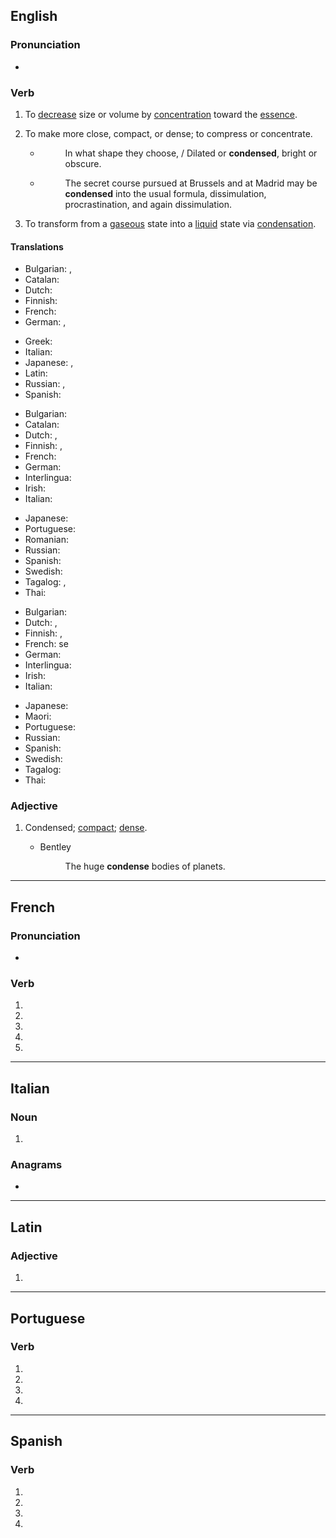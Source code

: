 {{also|condensé}}
==English==

===Pronunciation===
* {{audio|En-us-condense.ogg|Audio (US)|lang=en}}

===Verb===
{{en-verb|condenses|condensing|condensed}}

# {{lb|en|transitive}} To [[decrease]] size or volume by [[concentration]] toward the [[essence]].
#: {{syn|en|minify}}
#: {{ant|en|magnify|extend}}
#: {{ux|en|An abridged dictionary can be further '''condensed''' to pocket size.}}
#: {{ux|en|Boiling off water '''condenses''' a thin sauce into a soupier mixture.}}
# To make more close, compact, or dense; to compress or concentrate.
#: {{syn|en|thicken|Thesaurus:compress}}
#: {{ant|en|extend}}
#* {{rfdate||and other bibliographic particulars, eg, title of work, page, url}} {{w|John Milton}}
#*: In what shape they choose, / Dilated or '''condensed''', bright or obscure.
#* {{rfdate||and other bibliographic particulars, eg, title of work, page, url, full name of author}} {{w|Motley}}
#*: The secret course pursued at Brussels and at Madrid may be '''condensed''' into the usual formula, dissimulation, procrastination, and again dissimulation.
# {{lb|en|intransitive|chemistry}} To transform from a [[gas]]eous state into a [[liquid]] state via [[condensation]].

====Translations====
{{trans-top|to decrease size or volume}}
* Bulgarian: {{t+|bg|сгъстявам}}, {{t+|bg|концентрирам}}
* Catalan: {{t+|ca|condensar}}
* Dutch: {{t+|nl|verdichten}}
* Finnish: {{t+|fi|tiivistää}}
* French: {{t+|fr|condenser}}
* German: {{t+|de|kondensieren}}, {{t+|de|verkleinern}}
{{trans-mid}}
* Greek: {{t+|el|συμπυκνώνω|sc=Grek}}
* Italian: {{t+|it|condensare}}
* Japanese: {{t+|ja|縮小|alt=縮小する|tr=shukushō suru|sc=Jpan}}, {{t|ja|縮める|tr=chizimeru|sc=Jpan}}
* Latin: {{t|la|condensare}}
* Russian: {{t+|ru|сгуща́ть|impf}}, {{t+|ru|сгусти́ть|pf}}
* Spanish: {{t+|es|condensar}}
{{trans-bottom}}

{{trans-top|to transform something into a liquid}}
* Bulgarian: {{t+|bg|втечнявам}}
* Catalan: {{t+|ca|condensar}}
* Dutch: {{t+|nl|condenseren}}, {{t+|nl|neerslaan}}
* Finnish: {{t+|fi|tiivistää}}, {{t|fi|kondensoida}}
* French: {{t+|fr|condenser}}
* German: {{t+|de|kondensieren}}
* Interlingua: {{t|ia|condensar}}
* Irish: {{t|ga|comhdhlúthaigh}}
* Italian: {{t+|it|condensare}}
{{trans-mid}}
* Japanese: {{t+|ja|液化|alt=液化する|tr=ekika suru|sc=Jpan}}
* Portuguese: {{t+|pt|condensar}}
* Romanian: {{t+|ro|condensa}}
* Russian: {{t+|ru|конденси́ровать|impf|pf}}
* Spanish: {{t+|es|condensar}}
* Swedish: {{t+|sv|kondensera}}
* Tagalog: {{t|tl|kintayin}}, {{t|tl|kumintay}}
* Thai: {{t|th|ควบแน่น}}
{{trans-bottom}}

{{trans-top|to be transformed into a liquid}}
* Bulgarian: {{t|bg|втечнявам се}}
* Dutch: {{t+|nl|condenseren}}, {{t+|nl|neerslaan}}
* Finnish: {{t+|fi|tiivistyä}}, {{t|fi|kondensoitua}}
* French: se {{t+|fr|condenser}}
* German: {{t+|de|kondensieren}}
* Interlingua: {{t|ia|condensar}}
* Irish: {{t|ga|comhdhlúthaigh}}
* Italian: {{t|it|condensarsi}}
{{trans-mid}}
* Japanese: {{t+|ja|液化|alt=液化する|tr=ekika suru|sc=Jpan}}
* Maori: {{t|mi|whakatōtā}}
* Portuguese: {{t+|pt|condensar}}
* Russian: {{t+|ru|конденси́роваться|impf|pf}}
* Spanish: {{t+|es|condensar}}
* Swedish: {{t+|sv|kondensera}}
* Tagalog: {{t|tl|kintayin}}
* Thai: {{t|th|ควบแน่น}}
{{trans-bottom}}

===Adjective===
{{en-adj}}

# {{lb|en|archaic}} Condensed; [[compact]]; [[dense]].
#* Bentley
#*: The huge '''condense''' bodies of planets.

----

==French==

===Pronunciation===
* {{homophones|lang=fr|condensent|condenses}}

===Verb===
{{head|fr|verb form}}

# {{inflection of|condenser||1|s|pres|indc|lang=fr}}
# {{inflection of|condenser||3|s|pres|indc|lang=fr}}
# {{inflection of|condenser||1|s|pres|subj|lang=fr}}
# {{inflection of|condenser||3|s|pres|subj|lang=fr}}
# {{inflection of|condenser||2|s|impr|lang=fr}}

----

==Italian==

===Noun===
{{head|it|noun plural form|g=f}}

# {{plural of|condensa|lang=it}}

===Anagrams===
* {{l|it|censendo}}

----

==Latin==

===Adjective===
{{la-adj-form|condēnse}}

# {{inflection of|condēnsus||voc|m|s|lang=la}}

----

==Portuguese==

===Verb===
{{head|pt|verb form}}

# {{inflection of|condensar||1|s|pres|subj|lang=pt}}
# {{inflection of|condensar||3|s|pres|subj|lang=pt}}
# {{inflection of|condensar||1|s|impr|lang=pt}}
# {{inflection of|condensar||3|s|impr|lang=pt}}

----

==Spanish==

===Verb===
{{head|es|verb form}}

# {{es-verb form of|ending=ar|mood=imperative|pers=2|formal=yes|number=singular|condensar}}
# {{es-verb form of|ending=ar|mood=subjunctive|tense=present|pers=1|number=singular|condensar}}
# {{es-verb form of|ending=ar|mood=subjunctive|tense=present|pers=2|formal=yes|number=singular|condensar}}
# {{es-verb form of|ending=ar|mood=subjunctive|tense=present|pers=3|number=singular|condensar}}